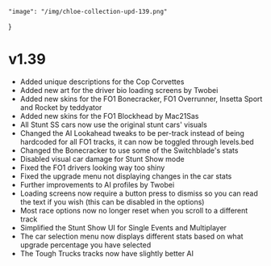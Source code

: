     "image": "/img/chloe-collection-upd-139.png"
}

# v1.39

- Added unique descriptions for the Cop Corvettes
- Added new art for the driver bio loading screens by Twobei
- Added new skins for the FO1 Bonecracker, FO1 Overrunner, Insetta Sport and Rocket by teddyator 
- Added new skins for the FO1 Blockhead by Mac21Sas
- All Stunt SS cars now use the original stunt cars' visuals
- Changed the AI Lookahead tweaks to be per-track instead of being hardcoded for all FO1 tracks, it can now be toggled through levels.bed
- Changed the Bonecracker to use some of the Switchblade's stats
- Disabled visual car damage for Stunt Show mode
- Fixed the FO1 drivers looking way too shiny
- Fixed the upgrade menu not displaying changes in the car stats
- Further improvements to AI profiles by Twobei
- Loading screens now require a button press to dismiss so you can read the text if you wish (this can be disabled in the options)
- Most race options now no longer reset when you scroll to a different track
- Simplified the Stunt Show UI for Single Events and Multiplayer
- The car selection menu now displays different stats based on what upgrade percentage you have selected
- The Tough Trucks tracks now have slightly better AI